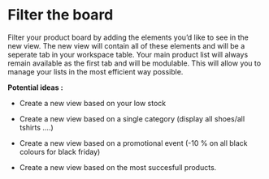 # Filter the board

Filter your product board by adding the elements you’d like to see in the new view. The new view will contain all of these elements and will be a seperate tab in your workspace table. Your main product list will always remain available as the first tab and will be modulable. This will allow you to manage your lists in the most efficient way possible. 

**Potential ideas :** 

- Create a new view based on your low stock

- Create a new view based on a single category (display all shoes/all tshirts ….)

- Create a new view based on a promotional event (-10 % on all black colours for black friday) 

- Create a new view based on the most succesfull products. 